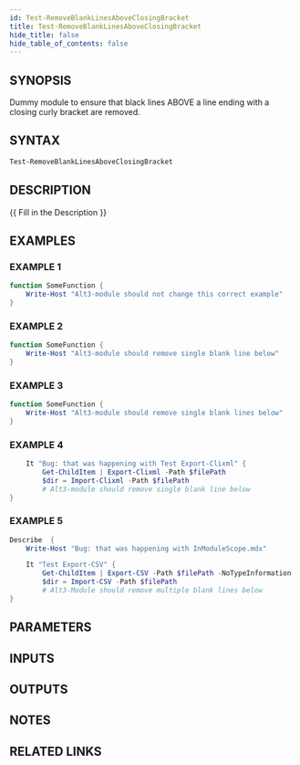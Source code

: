```yaml
---
id: Test-RemoveBlankLinesAboveClosingBracket
title: Test-RemoveBlankLinesAboveClosingBracket
hide_title: false
hide_table_of_contents: false
---
```


## SYNOPSIS

Dummy module to ensure that black lines ABOVE a line ending with
a closing curly bracket are removed.

## SYNTAX

```powershell
Test-RemoveBlankLinesAboveClosingBracket
```

## DESCRIPTION

{{ Fill in the Description }}

## EXAMPLES

### EXAMPLE 1

```powershell
function SomeFunction {
    Write-Host "Alt3-module should not change this correct example"
}
```

### EXAMPLE 2

```powershell
function SomeFunction {
    Write-Host "Alt3-module should remove single blank line below"
}
```

### EXAMPLE 3

```powershell
function SomeFunction {
    Write-Host "Alt3-module should remove single blank lines below"
}
```

### EXAMPLE 4

```powershell
    It "Bug: that was happening with Test Export-Clixml" {
        Get-ChildItem | Export-Clixml -Path $filePath
        $dir = Import-Clixml -Path $filePath
        # Alt3-module should remove single blank line below
}
```

### EXAMPLE 5

```powershell
Describe  {
    Write-Host "Bug: that was happening with InModuleScope.mdx"

    It "Test Export-CSV" {
        Get-ChildItem | Export-CSV -Path $filePath -NoTypeInformation
        $dir = Import-CSV -Path $filePath
        # Alt3-Module should remove multiple blank lines below
}
```

## PARAMETERS

## INPUTS

## OUTPUTS

## NOTES

## RELATED LINKS
